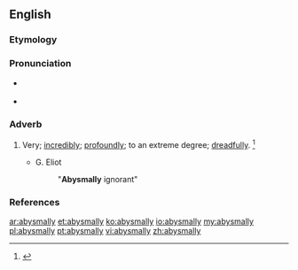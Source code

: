 ==English==

===Etymology===
{{suffix|abysmal|ly}}

===Pronunciation===
* {{a|RP}} {{IPA|/əˈbɪz.ml̩.i/}}
* {{a|US}} {{IPA|/əˈbɪz.ml̩.i/}}

===Adverb===
{{en-adv}}

# {{context|derogatory}} Very; [[incredibly]]; [[profoundly]]; to an extreme degree; [[dreadfully]]. {{defdate|First attested in the late 19<sup>th</sup> century.}}<ref name=SOED>{{reference-book | last =| first = | authorlink =  | coauthors =  | editor =Brown, Lesley  | others =  | title = The Shorter Oxford English Dictionary | origdate =  | origyear = 1933| origmonth =  | url =  | format =  | accessdate =  | accessyear =  | accessmonth =  | edition = 5th | date =  | year =2003| month =  | publisher =Oxford University Press  | location =Oxford, UK | language =  | id =  | doi = | isbn =978-0-19-860575-7 | lccn = | ol = | pages =11| chapter =  | chapterurl =  | quote =}}</ref>
#* G. Eliot
#*: "'''Abysmally''' ignorant"

===References===
<references/>

[[ar:abysmally]]
[[et:abysmally]]
[[ko:abysmally]]
[[io:abysmally]]
[[my:abysmally]]
[[pl:abysmally]]
[[pt:abysmally]]
[[vi:abysmally]]
[[zh:abysmally]]
